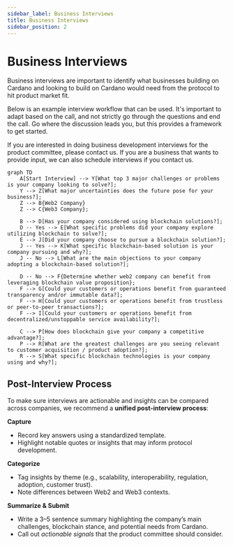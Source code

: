 ```yaml
---
sidebar_label: Business Interviews
title: Business Interviews
sidebar_position: 2
---
```


# Business Interviews

Business interviews are important to identify what businesses building on Cardano
and looking to build on Cardano would need from the protocol to hit product market fit.

Below is an example interview workflow that can be used. It's important to adapt based on
the call, and not strictly go through the questions and end the call. Go where the discussion
leads you, but this provides a framework to get started.

If you are interested in doing business development interviews for the product committee,
please contact us. If you are a business that wants to provide input, we can also schedule
interviews if you contact us.

```mermaid
graph TD
    A[Start Interview] --> Y[What top 3 major challenges or problems is your company looking to solve?];
    Y --> Z[What major uncertainties does the future pose for your business?];
    Z --> B{Web2 Company}
    Z --> C{Web3 Company};

    B --> D[Has your company considered using blockchain solutions?];
    D -- Yes --> E[What specific problems did your company explore utilizing blockchain to solve?];
    E --> J[Did your company choose to pursue a blockchain solution?];
    J -- Yes --> K[What specific blockchain-based solution is your company pursuing and why?];
    J -- No --> L[What are the main objections to your company adopting a blockchain-based solution?];

    D -- No --> F{Determine whether web2 company can benefit from leveraging blockchain value proposition};
    F --> G[Could your customers or operations benefit from guaranteed transparency and/or immutable data?];
    F --> H[Could your customers or operations benefit from trustless or peer-to-peer transactions?];
    F --> I[Could your customers or operations benefit from decentralized/unstoppable service availability?];

    C --> P[How does blockchain give your company a competitive advantage?];
    P --> R[What are the greatest challenges are you seeing relevant to customer acquisition / product adoption?];
    R --> S[What specific blockchain technologies is your company using and why?];
```

## Post-Interview Process

To make sure interviews are actionable and insights can be compared across companies, we recommend a **unified post-interview process**:

**Capture**
- Record key answers using a standardized template.
- Highlight notable quotes or insights that may inform protocol development.

**Categorize**
- Tag insights by theme (e.g., scalability, interoperability, regulation, adoption, customer trust).
- Note differences between Web2 and Web3 contexts.

**Summarize & Submit**
- Write a 3–5 sentence summary highlighting the company’s main challenges, blockchain stance, and potential needs from Cardano.
- Call out *actionable signals* that the product committee should consider.

